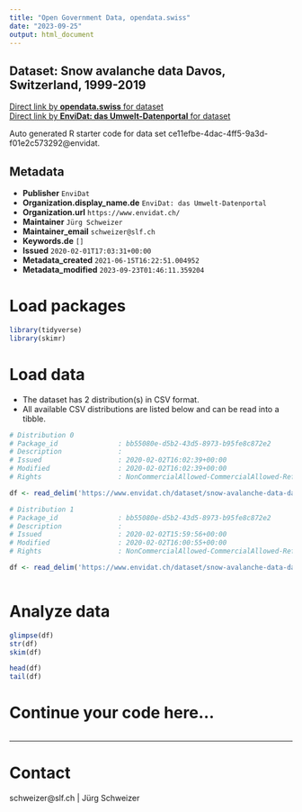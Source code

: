 ```yaml
---
title: "Open Government Data, opendata.swiss"
date: "2023-09-25"
output: html_document
---
```


## Dataset: Snow avalanche data Davos, Switzerland, 1999-2019



[Direct link by **opendata.swiss** for dataset](https://opendata.swiss/de/dataset/snow-avalanche-data-davos-switzerland-1999-2019)<br>
[Direct link by **EnviDat: das Umwelt-Datenportal** for dataset](https://www.envidat.ch/#/metadata/snow-avalanche-data-davos)

Auto generated R starter code for data set ce11efbe-4dac-4ff5-9a3d-f01e2c573292@envidat.

## Metadata

- **Publisher** `EnviDat`
- **Organization.display_name.de** `EnviDat: das Umwelt-Datenportal`
- **Organization.url** `https://www.envidat.ch/`
- **Maintainer** `Jürg Schweizer`
- **Maintainer_email** `schweizer@slf.ch`
- **Keywords.de** `[]`
- **Issued** `2020-02-01T17:03:31+00:00`
- **Metadata_created** `2021-06-15T16:22:51.004952`
- **Metadata_modified** `2023-09-23T01:46:11.359204`


# Load packages

```r

library(tidyverse)
library(skimr)

```

# Load data

-   The dataset has 2 distribution(s) in CSV format.
-   All available CSV distributions are listed below and can be read into a tibble.

```r

# Distribution 0
# Package_id               : bb55080e-d5b2-43d5-8973-b95fe8c872e2
# Description              : 
# Issued                   : 2020-02-02T16:02:39+00:00
# Modified                 : 2020-02-02T16:02:39+00:00
# Rights                   : NonCommercialAllowed-CommercialAllowed-ReferenceRequired

df <- read_delim('https://www.envidat.ch/dataset/snow-avalanche-data-davos/resource/39e6dd9e-9b52-439e-a4d1-5e17a8e18eca')

# Distribution 1
# Package_id               : bb55080e-d5b2-43d5-8973-b95fe8c872e2
# Description              : 
# Issued                   : 2020-02-02T15:59:56+00:00
# Modified                 : 2020-02-02T16:00:55+00:00
# Rights                   : NonCommercialAllowed-CommercialAllowed-ReferenceRequired

df <- read_delim('https://www.envidat.ch/dataset/snow-avalanche-data-davos/resource/4c2b7c38-a874-45fc-9833-fdf83823067b')



```

# Analyze data

```r

glimpse(df)
str(df)
skim(df)

head(df)
tail(df)

```

# Continue your code here...

```r

```

------------------------------------------------------------------------

# Contact

schweizer@slf.ch | Jürg Schweizer
